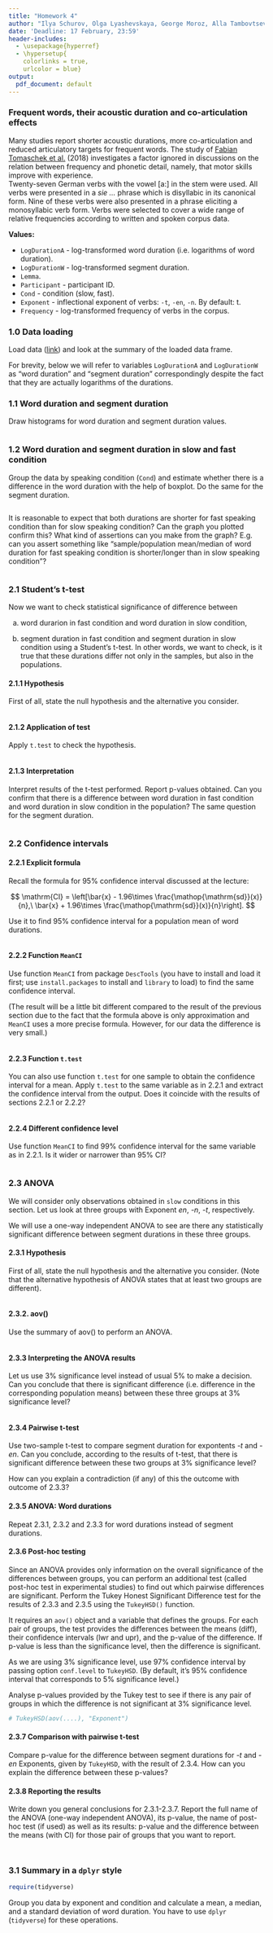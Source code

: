 ```yaml
---
title: "Homework 4"
author: "Ilya Schurov, Olga Lyashevskaya, George Moroz, Alla Tambovtseva"
date: 'Deadline: 17 February, 23:59'
header-includes:
  - \usepackage{hyperref}
  - \hypersetup{
    colorlinks = true,
    urlcolor = blue}
output:
  pdf_document: default
---
```


### Frequent words, their acoustic duration and co-articulation effects

Many studies report shorter acoustic durations, more co-articulation and reduced articulatory targets for frequent words. The study of [Fabian Tomaschek et al.](https://www.semanticscholar.org/paper/Practice-makes-perfect-%3A-The-consequences-of-for-Tomaschek-Tucker/1e0dbc3787a6da84ffd4c3cae62f1340e4267694) (2018) investigates a factor ignored in discussions on the relation between frequency and phonetic detail, namely, that motor skills improve with experience.  
Twenty-seven German verbs with the vowel [a:] in the stem were used. All verbs were presented in a _sie ..._ phrase which is disyllabic in its canonical form. Nine of these verbs were also presented in a phrase eliciting a monosyllabic verb form. Verbs were selected to cover a wide range of relative frequencies according to written and spoken corpus data.  

**Values:**

* `LogDurationA` - log-transformed word duration (i.e. logarithms of word duration).
* `LogDurationW` - log-transformed segment duration.
* `Lemma`.
* `Participant` - participant ID.
* `Cond` - condition (slow, fast). 
* `Exponent` - inflectional exponent of verbs: `-t`, `-en`, `-n`. By default: t. 
* `Frequency` - log-transformed frequency of verbs in the corpus.

### 1.0 Data loading

Load data ([link](http://math-info.hse.ru/f/2018-19/ling-data/dur_word_frequency.csv)) and look at the summary of the loaded data frame.

For brevity, below we will refer to variables `LogDurationA` and `LogDurationW` as "word duration" and "segment duration" correspondingly despite the fact that they are actually logarithms of the durations.

### 1.1 Word duration and segment duration

Draw histograms for word duration and segment duration values.

```r

```

### 1.2 Word duration and segment duration in slow and fast condition

Group the data by speaking condition (`Cond`) and estimate whether there is a difference in the word duration with the help of boxplot. Do the same for the segment duration.

```r

```

It is reasonable to expect that both durations are shorter for fast speaking condition than for slow speaking condition? Can the graph you plotted confirm this? What kind of assertions can you make from the graph? E.g. can you assert something like "sample/population mean/median of word duration for fast speaking condition is shorter/longer than in slow speaking condition"?

```

```

### 2.1 Student's t-test

Now we want to check statistical significance of difference between 

(a) word durarion in fast condition and word duration in slow condition,

(b) segment duration in fast condition and segment duration in slow condition using a Student's t-test. In other words, we want to check, is it true that these durations differ not only in the samples, but also in the populations.

#### 2.1.1 Hypothesis

First of all, state the null hypothesis and the alternative you consider.

```

```

#### 2.1.2 Application of test

Apply `t.test` to check the hypothesis.

```r

```

#### 2.1.3 Interpretation

Interpret results of the t-test performed. Report p-values obtained. Can you confirm that there is a difference between word duration in fast condition and word duration in slow condition in the population? The same question for the segment duration.

```

```

### 2.2 Confidence intervals
#### 2.2.1 Explicit formula

Recall the formula for 95% confidence interval discussed at the lecture:

$$
\mathrm{CI} = \left[\bar{x} - 1.96\times \frac{\mathop{\mathrm{sd}}(x)}{n},\ \bar{x} + 1.96\times \frac{\mathop{\mathrm{sd}}(x)}{n}\right].
$$

Use it to find 95% confidence interval for a population mean of word durations.

```r

```

#### 2.2.2 Function `MeanCI`

Use function `MeanCI` from package `DescTools` (you have to install and load it first; use `install.packages` to install and `library` to load) to find the same confidence interval.

(The result will be a little bit different compared to the result of the previous section due to the fact that the formula above is only approximation and `MeanCI` uses a more precise formula. However, for our data the difference is very small.)

```r

```

#### 2.2.3 Function `t.test`

You can also use function `t.test` for one sample to obtain the confidence interval for a mean. Apply `t.test` to the same variable as in 2.2.1 and extract the confidence interval from the output. Does it coincide with the results of sections 2.2.1 or 2.2.2?

```r

```

#### 2.2.4 Different confidence level

Use function `MeanCI` to find 99% confidence interval for the same variable as in 2.2.1. Is it wider or narrower than 95% CI?

```r

```


### 2.3 ANOVA

We will consider only observations obtained in `slow` conditions in this section. Let us look at three groups with Exponent _en_, _-n_, _-t_, respectively. 

We will use a one-way independent ANOVA to see are there any statistically
significant difference between segment durations in these three groups.

#### 2.3.1 Hypothesis

First of all, state the null hypothesis and the alternative you consider. (Note that the alternative hypothesis of ANOVA states that at least two groups are different).

```

```

#### 2.3.2. aov()

Use the summary of aov() to perform an ANOVA.

```r

```

#### 2.3.3 Interpreting the ANOVA results

Let us use 3% significance level instead of usual 5% to make a decision. Can you
conclude that there is significant difference (i.e. difference in the
corresponding population means) between these three groups at 3% significance
level?

```

```

#### 2.3.4 Pairwise t-test
Use two-sample t-test to compare segment duration for expontents _-t_ and _-en_.
Can you conclude, according to the results of t-test, that there is significant
difference between these two groups at 3% significance level?

How can you explain a contradiction (if any) of this the outcome with outcome of
2.3.3?

#### 2.3.5 ANOVA: Word durations
Repeat 2.3.1, 2.3.2 and 2.3.3 for word durations instead of segment durations.

#### 2.3.6 Post-hoc testing

Since an ANOVA provides only information on the overall significance of the
differences between groups, you can perform an additional test (called post-hoc
test in experimental studies) to find out which pairwise differences are
significant. Perform the Tukey Honest Significant Difference test for the
results of 2.3.3 and 2.3.5 using the `TukeyHSD()` function. 

It requires an `aov()` object and a variable that defines the groups.
For each pair of groups, the test provides the differences between the means (diff), their confidence intervals (lwr and upr), and the p-value of the difference. If p-value is less than the significance level, then the difference is significant.

As we are using 3% significance level, use 97% confidence interval by passing
option `conf.level` to `TukeyHSD`. (By default, it's 95% confidence interval
that corresponds to 5% significance level.)

Analyse p-values provided by the Tukey test to see if there is any pair of groups in which the difference is not significant at 3% significance level. 

```r
# TukeyHSD(aov(....), "Exponent")
```

#### 2.3.7 Comparison with pairwise t-test
Compare p-value for the difference between segment durations for  _-t_ and _-en_ Exponents, given by `TukeyHSD`, with the result of 2.3.4. How can you explain the difference between these p-values?

#### 2.3.8 Reporting the results

Write down you general conclusions for 2.3.1-2.3.7. Report the full name of the ANOVA (one-way independent ANOVA), its p-value, the name of post-hoc test (if used) as well as its results: p-value and the difference between the means (with CI) for those pair of groups that you want to report.

```


```

### 3.1 Summary in a `dplyr` style

```r
require(tidyverse)
```

Group you data by exponent and condition and calculate a mean, a median, and a standard deviation of word duration. You have to use `dplyr` (`tidyverse`) for these operations.

```r

```
